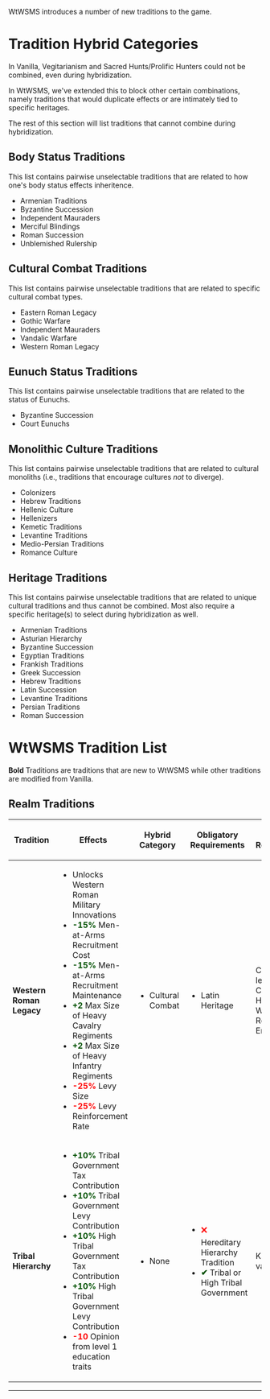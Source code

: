 ﻿WtWSMS introduces a number of new traditions to the game.

= Tradition Hybrid Categories =
In Vanilla, Vegitarianism and Sacred Hunts/Prolific Hunters could not be combined, even during hybridization.

In WtWSMS, we've extended this to block other certain combinations, namely traditions that would duplicate effects or are intimately tied to specific heritages.

The rest of this section will list traditions that cannot combine during hybridization.

== Body Status Traditions ==
This list contains pairwise unselectable traditions that are related to how one's body status effects inheritence.

* Armenian Traditions
* Byzantine Succession
* Independent Mauraders
* Merciful Blindings
* Roman Succession
* Unblemished Rulership

== Cultural Combat Traditions ==
This list contains pairwise unselectable traditions that are related to specific cultural combat types.

* Eastern Roman Legacy
* Gothic Warfare
* Independent Mauraders
* Vandalic Warfare
* Western Roman Legacy

== Eunuch Status Traditions ==
This list contains pairwise unselectable traditions that are related to the status of Eunuchs.

* Byzantine Succession
* Court Eunuchs

== Monolithic Culture Traditions ==
This list contains pairwise unselectable traditions that are related to cultural monoliths (i.e., traditions that encourage cultures ''not'' to diverge).

* Colonizers
* Hebrew Traditions
* Hellenic Culture
* Hellenizers
* Kemetic Traditions
* Levantine Traditions
* Medio-Persian Traditions
* Romance Culture

== Heritage Traditions ==
This list contains pairwise unselectable traditions that are related to unique cultural traditions and thus cannot be combined. Most also require a specific heritage(s) to select during hybridization as well.

* Armenian Traditions
* Asturian Hierarchy
* Byzantine Succession
* Egyptian Traditions
* Frankish Traditions
* Greek Succession
* Hebrew Traditions
* Latin Succession
* Levantine Traditions
* Persian Traditions
* Roman Succession

= WtWSMS Tradition List =
'''Bold''' Traditions are traditions that are new to WtWSMS while other traditions are modified from Vanilla.

== Realm Traditions ==

{| class="wikitable" width=100%;
! Tradition
! Effects
! Hybrid Category
! Obligatory Requirements
! Optional Requirements
! Preferred Ethos
! Description

<!-- Modified Traditions -->

<!-- New Traditions -->

|- id="Western Roman Legacy"
| '''Western Roman Legacy'''
|
* Unlocks Western Roman Military Innovations
* <span style="color:#005000;font-weight:bold;">-15%</span> Men-at-Arms Recruitment Cost
* <span style="color:#005000;font-weight:bold;">-15%</span> Men-at-Arms Recruitment Maintenance
* <span style="color:#005000;font-weight:bold;">+2</span> Max Size of Heavy Cavalry Regiments
* <span style="color:#005000;font-weight:bold;">+2</span> Max Size of Heavy Infantry Regiments
* <span style="color:#FF0000;font-weight:bold;">-25%</span> Levy Size
* <span style="color:#FF0000;font-weight:bold;">-25%</span> Levy Reinforcement Rate
|
* Cultural Combat
|
* Latin Heritage
| Culture at least 50 Counties in Historical Western Roman Empire
|
* Bellicose
* Cosmopolitan
* Courtly
| ''The military organization of the Roman Empire is still in living memory within this culture. A professional army is favored over levied troops.''

|- id="Tribal Hierarchy"
| '''Tribal Hierarchy'''
|
* <span style="color:#005000;font-weight:bold">+10%</span> Tribal Government Tax Contribution
* <span style="color:#005000;font-weight:bold">+10%</span> Tribal Government Levy Contribution
* <span style="color:#005000;font-weight:bold">+10%</span> High Tribal Government Tax Contribution
* <span style="color:#005000;font-weight:bold">+10%</span> High Tribal Government Levy Contribution
* <span style="color:#FF0000;font-weight:bold;">-10</span> Opinion from level 1 education traits
|
* None
|
* <span style="color:#FF0000;font-weight:bold;">🗙</span> Hereditary Hierarchy Tradition
* <span style="color:#005000;font-weight:bold;">✔</span> Tribal or High Tribal Government
| King with 10 vassals
|
* Courtly
* Spiritual
| ''This culture demonstrates an unusal degree of rigid social organization for a tribal culture, which encourages support for the rulership. Other cultures and socieites, however, will not find this structure so accomidating.''

|}

----

